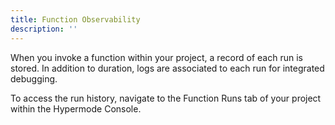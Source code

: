 ```yaml
---
title: Function Observability
description: ''
---
```


When you invoke a function within your project, a record of each run is stored. In addition to duration, logs are associated to each run for integrated debugging.

To access the run history, navigate to the Function Runs tab of your project within the Hypermode Console.